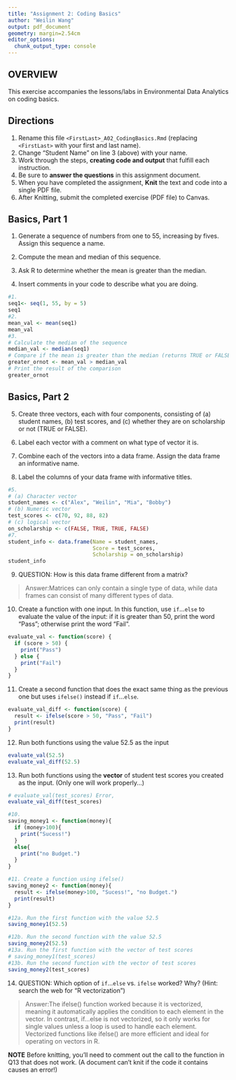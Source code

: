 ```yaml
---
title: "Assignment 2: Coding Basics"
author: "Weilin Wang"
output: pdf_document
geometry: margin=2.54cm
editor_options: 
  chunk_output_type: console
---
```


## OVERVIEW

This exercise accompanies the lessons/labs in Environmental Data Analytics on coding basics.

## Directions

1.  Rename this file `<FirstLast>_A02_CodingBasics.Rmd` (replacing `<FirstLast>` with your first and last name).
2.  Change "Student Name" on line 3 (above) with your name.
3.  Work through the steps, **creating code and output** that fulfill each instruction.
4.  Be sure to **answer the questions** in this assignment document.
5.  When you have completed the assignment, **Knit** the text and code into a single PDF file.
6.  After Knitting, submit the completed exercise (PDF file) to Canvas.

## Basics, Part 1

1.  Generate a sequence of numbers from one to 55, increasing by fives. Assign this sequence a name.

2.  Compute the mean and median of this sequence.

3.  Ask R to determine whether the mean is greater than the median.

4.  Insert comments in your code to describe what you are doing.

```r
#1. 
seq1<- seq(1, 55, by = 5)
seq1
#2. 
mean_val <- mean(seq1)
mean_val
#3. 
# Calculate the median of the sequence
median_val <- median(seq1)
# Compare if the mean is greater than the median (returns TRUE or FALSE)
greater_ornot <- mean_val > median_val
# Print the result of the comparison
greater_ornot

```

## Basics, Part 2

5.  Create three vectors, each with four components, consisting of (a) student names, (b) test scores, and (c) whether they are on scholarship or not (TRUE or FALSE).

6.  Label each vector with a comment on what type of vector it is.

7.  Combine each of the vectors into a data frame. Assign the data frame an informative name.

8.  Label the columns of your data frame with informative titles.

```r
#5.
# (a) Character vector
student_names <- c("Alex", "Weilin", "Mia", "Bobby")
# (b) Numeric vector
test_scores <- c(70, 92, 88, 82)
# (c) logical vector
on_scholarship <- c(FALSE, TRUE, TRUE, FALSE)
#7.
student_info <- data.frame(Name = student_names, 
                           Score = test_scores, 
                           Scholarship = on_scholarship)
student_info
```

9.  QUESTION: How is this data frame different from a matrix?

> Answer:Matrices can only contain a single type of data, while data frames can consist of many different types of data.

10. Create a function with one input. In this function, use `if`...`else` to evaluate the value of the input: if it is greater than 50, print the word "Pass"; otherwise print the word "Fail". 
```r
evaluate_val <- function(score) {
  if (score > 50) {
    print("Pass")
  } else {
    print("Fail")
  }
}
```

11. Create a second function that does the exact same thing as the previous one but uses `ifelse()` instead if `if`...`else `. 
```r
evaluate_val_diff <- function(score) {
  result <- ifelse(score > 50, "Pass", "Fail")
  print(result)
}
```


12. Run both functions using the value 52.5 as the input
```r
evaluate_val(52.5)
evaluate_val_diff(52.5)
```

13. Run both functions using the **vector** of student test scores you created as the input. (Only one will work properly...)
```r
# evaluate_val(test_scores) Error,
evaluate_val_diff(test_scores)
```

```r
#10.
saving_money1 <- function(money){
  if (money>100){
    print("Sucess!")
  }
  else{
    print("no Budget.")
  }
}

#11. Create a function using ifelse()
saving_money2 <- function(money){
  result <- ifelse(money>100, "Sucess!", "no Budget.")
  print(result)
}

#12a. Run the first function with the value 52.5
saving_money1(52.5)

#12b. Run the second function with the value 52.5
saving_money2(52.5)
#13a. Run the first function with the vector of test scores
# saving_money1(test_scores)
#13b. Run the second function with the vector of test scores
saving_money2(test_scores)
```

14. QUESTION: Which option of `if`...`else` vs. `ifelse` worked? Why? (Hint: search the web for "R vectorization")

> Answer:The ifelse() function worked because it is vectorized, meaning it automatically applies the condition to each element in the vector. In contrast, if...else is not vectorized, so it only works for single values unless a loop is used to handle each element. Vectorized functions like ifelse() are more efficient and ideal for operating on vectors in R.

**NOTE** Before knitting, you'll need to comment out the call to the function in Q13 that does not work. (A document can't knit if the code it contains causes an error!)
